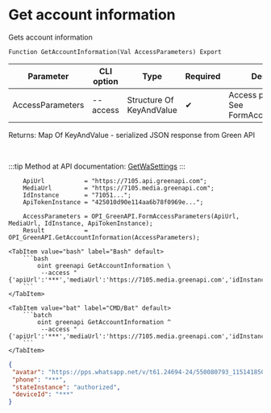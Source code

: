 ﻿---
sidebar_position: 2
description: Get account information and other functions to work with Green API in the Open Integration Package, a free open-source integration library for 1C:Enterprise 8, OneScript and CLI
keywords: [1C, 1С, 1С:Enterprise, 1С:Enterprise 8.3, API, Integration, Services, Exchange, OneScript, CLI, Green API]
---


# Get account information
 Gets account information



`Function GetAccountInformation(Val AccessParameters) Export`

  | Parameter | CLI option | Type | Required | Description |
  |-|-|-|-|-|
  | AccessParameters | --access | Structure Of KeyAndValue | &#x2714; | Access parameters. See FormAccessParameters |

  
  Returns:  Map Of KeyAndValue - serialized JSON response from Green API

<br/>

:::tip
Method at API documentation: [GetWaSettings](https://green-api.com/docs/api/account/GetWaSettings/)
:::
<br/>


```bsl title="1C:Enterprise/OneScript code example"
    ApiUrl           = "https://7105.api.greenapi.com";
    MediaUrl         = "https://7105.media.greenapi.com";
    IdInstance       = "71051...";
    ApiTokenInstance = "425010d90e114aa6b78f0969e...";

    AccessParameters = OPI_GreenAPI.FormAccessParameters(ApiUrl, MediaUrl, IdInstance, ApiTokenInstance);
    Result           = OPI_GreenAPI.GetAccountInformation(AccessParameters);
```
 

 <Tabs>
  
    <TabItem value="bash" label="Bash" default>
        ```bash
            oint greenapi GetAccountInformation \
             --access "{'apiUrl':'***','mediaUrl':'https://7105.media.greenapi.com','idInstance':'7105187566','apiTokenInstance':'***'}"
        ```
    </TabItem>
  
    <TabItem value="bat" label="CMD/Bat" default>
        ```batch
            oint greenapi GetAccountInformation ^
             --access "{'apiUrl':'***','mediaUrl':'https://7105.media.greenapi.com','idInstance':'7105187566','apiTokenInstance':'***'}"
        ```
    </TabItem>
</Tabs>


```json title="Result"
{
 "avatar": "https://pps.whatsapp.net/v/t61.24694-24/550080793_1151418500211743_73516123867815906_n.jpg?stp=dst-jpg_s96x96_tt6&ccb=11-4&oh=01_Q5Aa2gHhFn9aGNdK-OiHf0Oa2xAxjHCnZfz4bsD93wYAygZnVA&oe=68D5C3E9&_nc_sid=5e03e0&_nc_cat=100",
 "phone": "***",
 "stateInstance": "authorized",
 "deviceId": "***"
}
```
